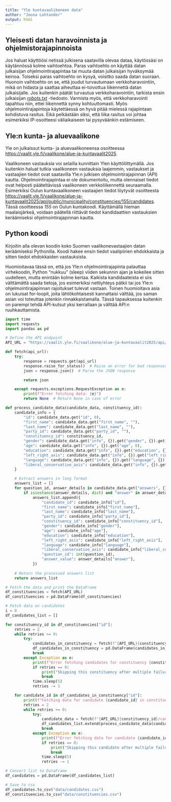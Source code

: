 ```yaml
---
title: "Yle kuntavaalikoneen data"
author: "Joona Lohtander"
output: html
---
```


## Yleisesti datan haravoinnista ja ohjelmistorajapinnoista

Jos haluat käyttöösi netissä julkisena saatavilla olevaa dataa, käytössäsi on käytännössä kolme vaihtoehtoa. Paras vaihtoehto on käyttää datan julkaisijan ohjelmointirajapintaa tai muuta datan julkaisijan hyväksymää keinoa. Toiseksi paras vaihtoehto on kysyä, voisitko saada datan suoraan. Huonoin vaihtoehto on se, että joudut turvautumaan verkkoharavointiin, mikä on hidasta ja saattaa aiheuttaa ei-toivottua liikennettä datan julkaisijalle. Jos kuitenkin päätät turvautua verkkoharavointiin, tarkista ensin julkaisijan [*robots.txt*](https://www.robotstxt.org/) -tiedosto. Varmista myös, että verkkoharavointi tapahtuu niin, ettei liikennettä synny kohtuuttomasti. Myös ohjelmointirajapintoja käytettäessä on hyvä pitää mielessä rajapintaan kohdistuva rasitus. Eikä pelkästään siksi, että liika rasitus voi johtaa esimerkiksi IP-osoitteesi väliaikaiseen tai pysyväänkin estämiseen.

## Yle:n kunta- ja aluevaalikone

Yle on julkaissut kunta- ja aluevaalikoneensa osoitteessa <https://vaalit.yle.fi/vaalikone/alue-ja-kuntavaalit2025>.

Vaalikoneen vastauksia voi selailla kunnittain Ylen käyttöliittymällä. Jos kuitenkin haluat tutkia vaalikoneen vastauksia laajemmin, vastaukset ja vastaajien tiedot ovat saatavilla Yle:n julkisen ohjelmointirajapinnan (API) kautta. Ohjelmointirajapintaa ei ole dokumentoitu, mutta olennaiset tiedot ovat helposti pääteltävissä vaalikoneen verkkoliikennettä seuraamalla. Esimerkiksi Oulun kuntavaalikoneen vastaajien tiedot löytyvät osoitteesta <https://vaalit.yle.fi/vaalikone/alue-ja-kuntavaalit2025/api/public/municipality/constituencies/155/candidates>. Tässä osoitteessa *155* on Oulun kuntakoodi. Käyttämällä hieman maalaisjärkeä, voidaan päätellä riittävät tiedot kandidaattien vastauksien keräämiseksi ohjelmointirajapinnan kautta.

## Python koodi

Kirjoitin alla olevan koodin koko Suomen vaalikonevastaajien datan keräämiseksi Pythonilla. Koodi hakee ensin tiedot vaalipiirien ehdokkaista ja sitten tiedot ehdokkaiden vastauksista.

Huomioitavaa tässä on, että jos Yle:n ohjelmointirajapinta palauttaa virhekoodin, Python "nukkuu" (sleep) viiden sekunnin ajan ja kokeilee sitten uudelleen, mutta enintään kolme kertaa. Kaikista kandidaateista ei siis välttämättä saada tietoja, jos esimerkiksi nettiyhteys pätkii tai jos Yle:n ohjelmointirajapinnan rajoitukset tulevat vastaan. Toinen huomioitava asia on lukuisat for-loopit, joita lähtökohtaisesti kannattaisi välttää, jos saman asian voi toteuttaa jotenkin rinnakkaistamalla. Tässä tapauksessa kuitenkin on parempi tehdä API-kutsut yksi kerrallaan ja välttää API:n ruuhkauttamista.

```python
import time
import requests
import pandas as pd

# Define the API endpoint
API_URL = "https://vaalit.yle.fi/vaalikone/alue-ja-kuntavaalit2025/api/public/municipality/constituencies/" 

def fetch(api_url):
    try:
        response = requests.get(api_url)
        response.raise_for_status()  # Raise an error for bad responses (4xx, 5xx)
        json = response.json()  # Parse the JSON response

        return json

    except requests.exceptions.RequestException as e:
        print(f"Error fetching data: {e}")
        return None  # Return None in case of error

def process_candidate_data(candidate_data, constituency_id):
    candidate_info = {
        "id": candidate_data.get("id", 0),
        "first_name": candidate_data.get("first_name", ""),
        "last_name": candidate_data.get("last_name", ""),
        "party_id": candidate_data.get("party_id", ""),
        "constituency_id": constituency_id,
        "gender": candidate_data.get("info", {}).get("gender", {}).get("name_en", ""),
        "age": candidate_data.get("info", {}).get("age", 0),
        "education": candidate_data.get("info", {}).get("education", {}).get("name_en", ""),
        "left_right_axis": candidate_data.get("info", {}).get("left_right_axis", {}).get("name_en", ""),
        "language": candidate_data.get("info", {}).get("language", {}).get("name_en", ""),
        "liberal_conservative_axis": candidate_data.get("info", {}).get("liberal_conservative_axis", {}).get("name_en", "")
    }

    # Extract answers in long format
    answers_list = []
    for question_id, answer_details in candidate_data.get("answers", {}).items():
        if isinstance(answer_details, dict) and "answer" in answer_details and answer_details["answer"]:
            answers_list.append({
                "candidate_id": candidate_info["id"],
                "first_name": candidate_info["first_name"],
                "last_name": candidate_info["last_name"],
                "party_id": candidate_info["party_id"],
                "constituency_id": candidate_info["constituency_id"],
                "gender": candidate_info["gender"],
                "age": candidate_info["age"],
                "education": candidate_info["education"],
                "left_right_axis": candidate_info["left_right_axis"],
                "language": candidate_info["language"],
                "liberal_conservative_axis": candidate_info["liberal_conservative_axis"],
                "question_id": int(question_id),
                "answer_value": answer_details["answer"],
            })
    
    # Return the processed answers list
    return answers_list

# Fetch the data and print the DataFrame
df_constituencies = fetch(API_URL)
df_constituencies = pd.DataFrame(df_constituencies)

# Fetch data on candidates
i = 0
df_candidates_list = []

for constituency_id in df_constituencies["id"]:
    retries = 2
    while retries >= 0:
        try:
            candidates_in_constituency = fetch(f"{API_URL}{constituency_id}/candidates")
            df_candidates_in_constituency = pd.DataFrame(candidates_in_constituency)
            break
        except Exception as e:
            print(f"Error fetching candidates for constituency {constituency_id}: {e}")
            if retries == 0:
                print("Skipping this constituency after multiple failures.")
                break 
            time.sleep(5)
            retries -= 1

    for candidate_id in df_candidates_in_constituency["id"]:
        print(f"Fetching data for candidate {candidate_id} in constituency {constituency_id}")
        retries = 2
        while retries >= 0:
            try:
                candidate_data = fetch(f"{API_URL}{constituency_id}/candidates/{candidate_id}")
                df_candidates_list.extend(process_candidate_data(candidate_data, constituency_id))
                break
            except Exception as e:
                print(f"Error fetching data for candidate {candidate_id}: {e}")
                if retries == 0:
                    print("Skipping this candidate after multiple failures.")
                    break
                time.sleep(5)
                retries -= 1

# Convert list to DataFrame
df_candidates = pd.DataFrame(df_candidates_list)

# Save to csv
df_candidates.to_csv("data/candidates.csv")
df_constituencies.to_csv("data/constituencies.csv")
```
